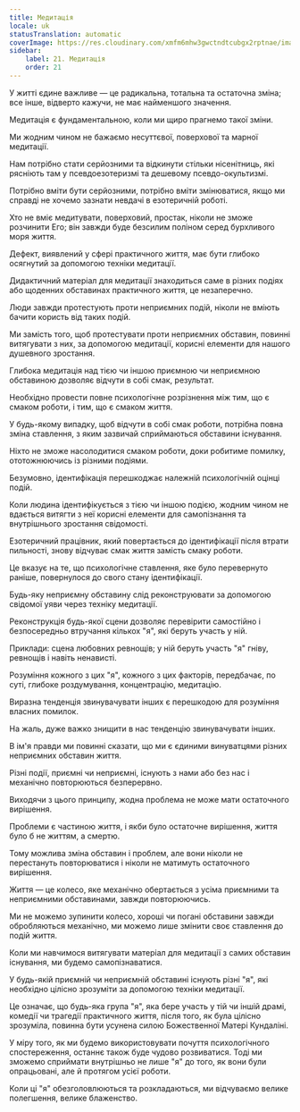 ```yaml
---
title: Медитація
locale: uk
statusTranslation: automatic
coverImage: https://res.cloudinary.com/xmfm6mhw3gwctndtcubgx2rptnae/image/upload/v1741354419/small_cover_la_gran_rebelion_28716e29d2.webp
sidebar:
    label: 21. Медитація
    order: 21
---
```

У житті єдине важливе — це радикальна, тотальна та остаточна зміна; все інше, відверто кажучи, не має найменшого значення.

Медитація є фундаментальною, коли ми щиро прагнемо такої зміни.

Ми жодним чином не бажаємо несуттєвої, поверхової та марної медитації.

Нам потрібно стати серйозними та відкинути стільки нісенітниць, які рясніють там у псевдоезотеризмі та дешевому псевдо-окультизмі.

Потрібно вміти бути серйозними, потрібно вміти змінюватися, якщо ми справді не хочемо зазнати невдачі в езотеричній роботі.

Хто не вміє медитувати, поверховий, простак, ніколи не зможе розчинити Его; він завжди буде безсилим поліном серед бурхливого моря життя.

Дефект, виявлений у сфері практичного життя, має бути глибоко осягнутий за допомогою техніки медитації.

Дидактичний матеріал для медитації знаходиться саме в різних подіях або щоденних обставинах практичного життя, це незаперечно.

Люди завжди протестують проти неприємних подій, ніколи не вміють бачити користь від таких подій.

Ми замість того, щоб протестувати проти неприємних обставин, повинні витягувати з них, за допомогою медитації, корисні елементи для нашого душевного зростання.

Глибока медитація над тією чи іншою приємною чи неприємною обставиною дозволяє відчути в собі смак, результат.

Необхідно провести повне психологічне розрізнення між тим, що є смаком роботи, і тим, що є смаком життя.

У будь-якому випадку, щоб відчути в собі смак роботи, потрібна повна зміна ставлення, з яким зазвичай сприймаються обставини існування.

Ніхто не зможе насолодитися смаком роботи, доки робитиме помилку, ототожнюючись із різними подіями.

Безумовно, ідентифікація перешкоджає належній психологічній оцінці подій.

Коли людина ідентифікується з тією чи іншою подією, жодним чином не вдається витягти з неї корисні елементи для самопізнання та внутрішнього зростання свідомості.

Езотеричний працівник, який повертається до ідентифікації після втрати пильності, знову відчуває смак життя замість смаку роботи.

Це вказує на те, що психологічне ставлення, яке було перевернуто раніше, повернулося до свого стану ідентифікації.

Будь-яку неприємну обставину слід реконструювати за допомогою свідомої уяви через техніку медитації.

Реконструкція будь-якої сцени дозволяє перевірити самостійно і безпосередньо втручання кількох "я", які беруть участь у ній.

Приклади: сцена любовних ревнощів; у ній беруть участь "я" гніву, ревнощів і навіть ненависті.

Розуміння кожного з цих "я", кожного з цих факторів, передбачає, по суті, глибоке роздумування, концентрацію, медитацію.

Виразна тенденція звинувачувати інших є перешкодою для розуміння власних помилок.

На жаль, дуже важко знищити в нас тенденцію звинувачувати інших.

В ім'я правди ми повинні сказати, що ми є єдиними винуватцями різних неприємних обставин життя.

Різні події, приємні чи неприємні, існують з нами або без нас і механічно повторюються безперервно.

Виходячи з цього принципу, жодна проблема не може мати остаточного вирішення.

Проблеми є частиною життя, і якби було остаточне вирішення, життя було б не життям, а смертю.

Тому можлива зміна обставин і проблем, але вони ніколи не перестануть повторюватися і ніколи не матимуть остаточного вирішення.

Життя — це колесо, яке механічно обертається з усіма приємними та неприємними обставинами, завжди повторюючись.

Ми не можемо зупинити колесо, хороші чи погані обставини завжди обробляються механічно, ми можемо лише змінити своє ставлення до подій життя.

Коли ми навчимося витягувати матеріал для медитації з самих обставин існування, ми будемо самопізнаватися.

У будь-якій приємній чи неприємній обставині існують різні "я", які необхідно цілісно зрозуміти за допомогою техніки медитації.

Це означає, що будь-яка група "я", яка бере участь у тій чи іншій драмі, комедії чи трагедії практичного життя, після того, як була цілісно зрозуміла, повинна бути усунена силою Божественної Матері Кундаліні.

У міру того, як ми будемо використовувати почуття психологічного спостереження, останнє також буде чудово розвиватися. Тоді ми зможемо сприймати внутрішньо не лише "я" до того, як вони були опрацьовані, але й протягом усієї роботи.

Коли ці "я" обезголовлюються та розкладаються, ми відчуваємо велике полегшення, велике блаженство.

